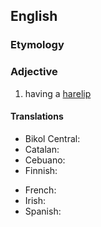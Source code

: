 ==English==

===Etymology===
{{suffix|en|harelip|ed}}

===Adjective===
{{en-adj|-}}

# having a [[harelip]]

====Translations====
{{trans-top|having a harelip}}
* Bikol Central: {{t|bcl|pungit}}
* Catalan: {{t|ca|llavifès}}
* Cebuano: {{t|ceb|bungi}}
* Finnish: {{t|fi|halkihuulinen}}
{{trans-mid}}
* French: {{t-needed|fr}}
* Irish: {{t|ga|gnásach}}
* Spanish: {{t-needed|es}}
{{trans-bottom}}